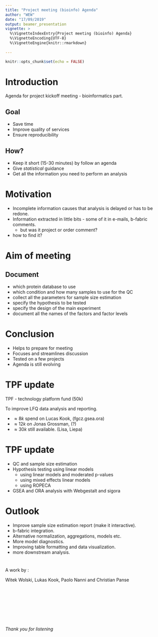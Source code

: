 ```yaml
---
title: "Project meeting (bioinfo) Agenda"
author: "WEW"
date: "17/09/2019"
output: beamer_presentation
vignette: >
  %\VignetteIndexEntry{Project meeting (bioinfo) Agenda}
  %\VignetteEncoding{UTF-8}
  %\VignetteEngine{knitr::rmarkdown}
  
---
```


```r
knitr::opts_chunk$set(echo = FALSE)
```


# Introduction

Agenda for project kickoff meeting - bioinformatics part.

## Goal

- Save time 
- Improve quality of services
- Ensure reproducibility

## How?

- Keep it short (15-30 minutes) by follow an agenda
- Give _statistical_ guidance
- Get all the information you need to perform an analysis


# Motivation

- Incomplete information causes that analysis is delayed or has to be redone.
- Information extracted in little bits - some of it in e-mails, b-fabric comments. 
  - but was it project or order comment?
- how to find it?


# Aim of meeting

## Document

- which protein database to use
- which condition and how many samples to use for the QC
- collect all the parameters for sample size estimation
- specify the hypothesis to be tested
- specify the design of the main experiment
- document all the names of the factors and factor levels

# Conclusion

- Helps to prepare for meeting
- Focuses and streamlines discussion
- Tested on a few projects
- Agenda is still evolving

# TPF update

TPF - technology platform fund (50k)

To improve LFQ data analysis and reporting.

- $\approx 8k$ spend on Lucas Kook, (fgcz.gsea.ora) 
- $\approx 12k$ on Jonas Grossman, (?)
- $\approx 30k$ still available. (Lisa, Liepa)

# TPF update

- QC and sample size estimation
- Hypothesis testing using linear models
  - using linear models and moderated p-values
  - using mixed effects linear models
  - using ROPECA
- GSEA and ORA analysis with Webgestalt and sigora

# Outlook

- Improve sample size estimation report (make it interactive).
- b-fabric integration.
- Alternative normalization, aggregations, models etc.
- More model diagnostics.
- Improving table formatting and data visualization.
- more downstream analysis.

# 


A work by :

Witek Wolski, Lukas Kook, Paolo Nanni and Christian Panse

$~$

$~$

$~$

$~$

_Thank you for listening_


